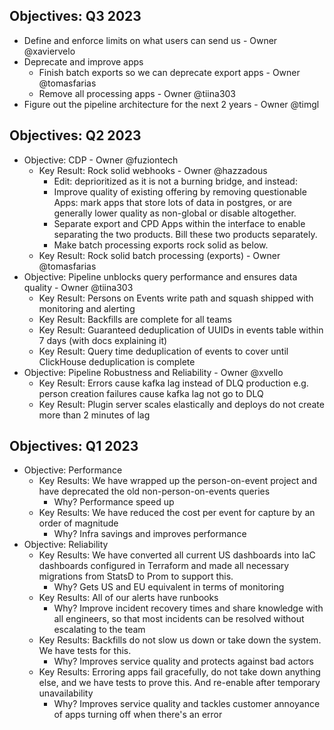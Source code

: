 ## Objectives: Q3 2023

- Define and enforce limits on what users can send us - Owner @xaviervelo
- Deprecate and improve apps
  - Finish batch exports so we can deprecate export apps - Owner @tomasfarias
  - Remove all processing apps - Owner @tiina303
- Figure out the pipeline architecture for the next 2 years - Owner @timgl

## Objectives: Q2 2023

- Objective: CDP - Owner @fuziontech
    - Key Result: Rock solid webhooks - Owner @hazzadous
        - Edit: deprioritized as it is not a burning bridge, and instead:
        - Improve quality of existing offering by removing questionable Apps: mark apps that store lots of data in postgres, or are generally lower quality as non-global or disable altogether.
        - Separate export and CPD Apps within the interface to enable separating the two products. Bill these two products separately.
        - Make batch processing exports rock solid as below.
    - Key Result: Rock solid batch processing (exports) - Owner @tomasfarias
- Objective: Pipeline unblocks query performance and ensures data quality - Owner @tiina303
    - Key Result: Persons on Events write path and squash shipped with monitoring and alerting
    - Key Result: Backfills are complete for all teams
    - Key Result: Guaranteed deduplication of UUIDs in events table within 7 days (with docs explaining it)
    - Key Result: Query time deduplication of events to cover until ClickHouse deduplication is complete
- Objective: Pipeline Robustness and Reliability - Owner @xvello
    - Key Result: Errors cause kafka lag instead of DLQ production e.g. person creation failures cause kafka lag not go to DLQ
    - Key Result: Plugin server scales elastically and deploys do not create more than 2 minutes of lag


## Objectives: Q1 2023

- Objective: Performance
    - Key Results: We have wrapped up the person-on-event project and have deprecated the old non-person-on-events queries
        - Why? Performance speed up
    - Key Results: We have reduced the cost per event for capture by an order of magnitude
        - Why? Infra savings and improves performance
- Objective: Reliability
    - Key Results: We have converted all current US dashboards into IaC dashboards configured in Terraform and made all necessary migrations from StatsD to Prom to support this.
        - Why? Gets US and EU equivalent in terms of monitoring
    - Key Results: All of our alerts have runbooks
        - Why? Improve incident recovery times and share knowledge with all engineers, so that most incidents can be resolved without escalating to the team
    - Key Results: Backfills do not slow us down or take down the system. We have tests for this.
        - Why? Improves service quality and protects against bad actors
    - Key Results: Erroring apps fail gracefully, do not take down anything else, and we have tests to prove this. And re-enable after temporary unavailability
        - Why? Improves service quality and tackles customer annoyance of apps turning off when there's an error
